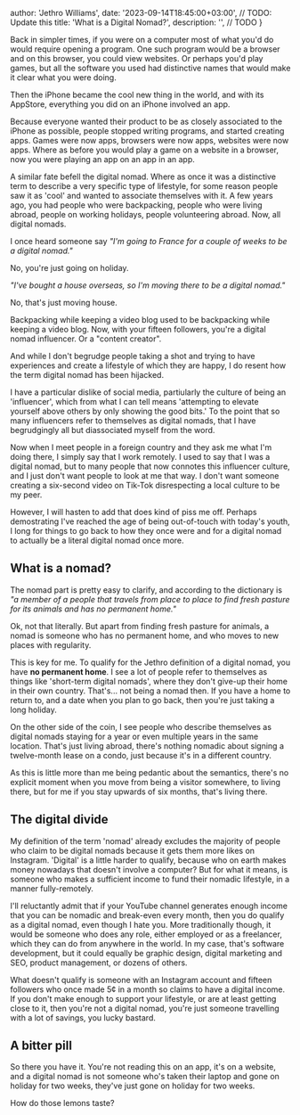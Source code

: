 
  author: 'Jethro Williams',
  date: '2023-09-14T18:45:00+03:00', // TODO: Update this
  title: 'What is a Digital Nomad?',
  description: '', // TODO
}


Back in simpler times, if you were on a computer most of what you'd do would require opening a program. One such program would be a browser and on this browser, you could view websites. Or perhaps you'd play games, but all the software you used had distinctive names that would make it clear what you were doing.

Then the iPhone became the cool new thing in the world, and with its AppStore, everything you did on an iPhone involved an app.

Because everyone wanted their product to be as closely associated to the iPhone as possible, people stopped writing programs, and started creating apps. Games were now apps, browsers were now apps, websites were now apps. Where as before you would play a game on a website in a browser, now you were playing an app on an app in an app.

A similar fate befell the digital nomad. Where as once it was a distinctive term to describe a very specific type of lifestyle, for some reason people saw it as 'cool' and wanted to associate themselves with it. A few years ago, you had people who were backpacking, people who were living abroad, people on working holidays, people volunteering abroad. Now, all digital nomads.

I once heard someone say _"I'm going to France for a couple of weeks to be a digital nomad."_

No, you're just going on holiday.

_"I've bought a house overseas, so I'm moving there to be a digital nomad."_

No, that's just moving house.

Backpacking while keeping a video blog used to be backpacking while keeping a video blog. Now, with your fifteen followers, you're a digital nomad influencer. Or a "content creator".

And while I don't begrudge people taking a shot and trying to have experiences and create a lifestyle of which they are happy, I do resent how the term digital nomad has been hijacked.

I have a particular dislike of social media, partiularly the culture of being an 'influencer', which from what I can tell means 'attempting to elevate yourself above others by only showing the good bits.' To the point that so many influencers refer to themselves as digital nomads, that I have begrudgingly all but diassociated myself from the word.

Now when I meet people in a foreign country and they ask me what I'm doing there, I simply say that I work remotely. I used to say that I was a digital nomad, but to many people that now connotes this influencer culture, and I just don't want people to look at me that way. I don't want someone creating a six-second video on Tik-Tok disrespecting a local culture to be my peer.

However, I will hasten to add that does kind of piss me off. Perhaps demostrating I've reached the age of being out-of-touch with today's youth, I long for things to go back to how they once were and for a digital nomad to actually be a literal digital nomad once more.

## What is a nomad?

The nomad part is pretty easy to clarify, and according to the dictionary is _"a member of a people that travels from place to place to find fresh pasture for its animals and has no permanent home."_

Ok, not that literally. But apart from finding fresh pasture for animals, a nomad is someone who has no permanent home, and who moves to new places with regularity.

This is key for me. To qualify for the Jethro definition of a digital nomad, you have **no permanent home**. I see a lot of people refer to themselves as things like 'short-term digital nomads', where they don't give-up their home in their own country. That's... not being a nomad then. If you have a home to return to, and a date when you plan to go back, then you're just taking a long holiday.

On the other side of the coin, I see people who describe themselves as digital nomads staying for a year or even multiple years in the same location. That's just living abroad, there's nothing nomadic about signing a twelve-month lease on a condo, just because it's in a different country.

As this is little more than me being pedantic about the semantics, there's no explicit moment when you move from being a visitor somewhere, to living there, but for me if you stay upwards of six months, that's living there.

## The digital divide

My definition of the term 'nomad' already excludes the majority of people who claim to be digital nomads because it gets them more likes on Instagram. 'Digital' is a little harder to qualify, because who on earth makes money nowadays that doesn't involve a computer? But for what it means, is someone who makes a sufficient income to fund their nomadic lifestyle, in a manner fully-remotely.

I'll reluctantly admit that if your YouTube channel generates enough income that you can be nomadic and break-even every month, then you do qualify as a digital nomad, even though I hate you. More traditionally though, it would be someone who does any role, either employed or as a freelancer, which they can do from anywhere in the world. In my case, that's software development, but it could equally be graphic design, digital marketing and SEO, product management, or dozens of others.

What doesn't qualify is someone with an Instagram account and fifteen followers who once made 5¢ in a month so claims to have a digital income. If you don't make enough to support your lifestyle, or are at least getting close to it, then you're not a digital nomad, you're just someone travelling with a lot of savings, you lucky bastard.

## A bitter pill

So there you have it. You're not reading this on an app, it's on a website, and a digital nomad is not someone who's taken their laptop and gone on holiday for two weeks, they've just gone on holiday for two weeks.

How do those lemons taste?
